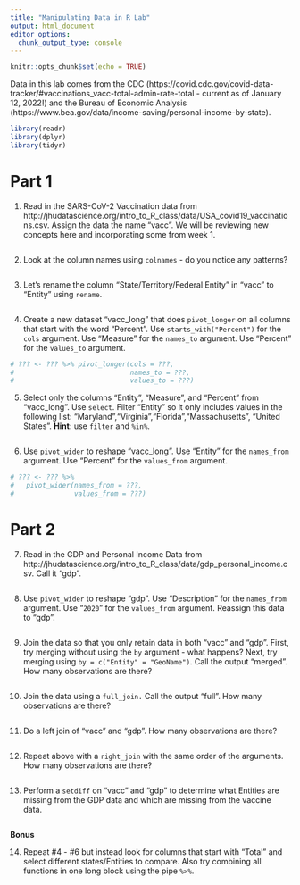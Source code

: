 ```yaml
---
title: "Manipulating Data in R Lab"
output: html_document
editor_options: 
  chunk_output_type: console
---
```


```r
knitr::opts_chunk$set(echo = TRUE)
```

Data in this lab comes from the CDC (https://covid.cdc.gov/covid-data-tracker/#vaccinations_vacc-total-admin-rate-total - current as of January 12, 2022!) and the Bureau of Economic Analysis (https://www.bea.gov/data/income-saving/personal-income-by-state).

```r
library(readr)
library(dplyr)
library(tidyr)
```

# Part 1

1. Read in the SARS-CoV-2 Vaccination data from http://jhudatascience.org/intro_to_R_class/data/USA_covid19_vaccinations.csv. Assign the data the name "vacc". We will be reviewing new concepts here and incorporating some from week 1.

```r

```

2. Look at the column names using `colnames` - do you notice any patterns?

```r

```

3. Let's rename the column "State/Territory/Federal Entity" in "vacc" to "Entity" using `rename`.

```r

```

4. Create a new dataset "vacc_long" that does `pivot_longer` on all columns that start with the word "Percent". Use `starts_with("Percent")` for the `cols` argument. Use "Measure" for the `names_to` argument. Use "Percent" for the `values_to` argument.

```r
# ??? <- ??? %>% pivot_longer(cols = ???,
#                             names_to = ???,
#                             values_to = ???)

```

5. Select only the columns "Entity", "Measure", and "Percent" from "vacc_long". Use `select`. Filter "Entity" so it only includes values in the following list: "Maryland","Virginia","Florida","Massachusetts", "United States". **Hint**: use `filter` and `%in%`.

```r

```

6. Use `pivot_wider` to reshape "vacc_long". Use "Entity" for the `names_from` argument. Use "Percent" for the `values_from` argument.

```r
# ??? <- ??? %>% 
#   pivot_wider(names_from = ???,
#               values_from = ???)

```

# Part 2

7. Read in the GDP and Personal Income Data from http://jhudatascience.org/intro_to_R_class/data/gdp_personal_income.csv. Call it "gdp". 

```r

```

8. Use `pivot_wider` to reshape "gdp". Use "Description" for the `names_from` argument. Use "`2020`" for the `values_from` argument. Reassign this data to "gdp".

```r

```

9. Join the data so that you only retain data in both "vacc" and "gdp". First, try merging without using the `by` argument - what happens? Next, try merging using `by = c("Entity" = "GeoName")`. Call the output "merged". How many observations are there?

```r

```

10. Join the data using a `full_join.` Call the output "full". How many observations are there?

```r

```

11. Do a left join of "vacc" and "gdp". How many observations are there?

```r

```

12. Repeat above with a `right_join` with the same order of the arguments. How many observations are there?

```r

```

13. Perform a `setdiff` on "vacc" and "gdp" to determine what Entities are missing from the GDP data and which are missing from the vaccine data.

```r

```

**Bonus**

14. Repeat #4 - #6 but instead look for columns that start with "Total" and select different states/Entities to compare. Also try combining all functions in one long block using the pipe `%>%`.

```r




```

